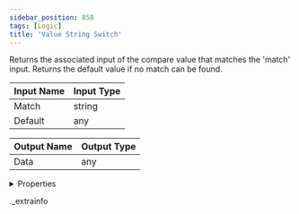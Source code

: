 ```yaml
---
sidebar_position: 858
tags: [Logic]
title: 'Value String Switch'
---
```


Returns the associated input of the compare value that matches the 'match' input. Returns the default value if no match can be found.



<IChip uuid="2c9dcd54-dd65-498e-8a13-50c221448358" />

| Input Name | Input Type |
|-----------|-----------|
| Match | string |
| Default | any |

| Output Name | Output Type |
|-----------|-----------|
| Data | any |


<details>
  <summary>Properties</summary>
  <div>
    <div>
    <table>
      <thead>
        <tr>
          <th>Room availability:</th>
          <th>Available everywhere</th>
        </tr>
        <tr>
          <th>Is beta required?</th>
          <th>No</th>
        </tr>
        <tr>
          <th>Is this chip a trolling risk?</th>
          <th>No</th>
        </tr>
        <tr>
          <th>Is this chip a role assignment risk?</th>
          <th>No</th>
        </tr>
        <tr>
          <th>Chip UUID</th>
          <th>2c9dcd54-dd65-498e-8a13-50c221448358</th>
        </tr>
      </thead>
    </table>
    </div>
  </div>
</details>

._extrainfo